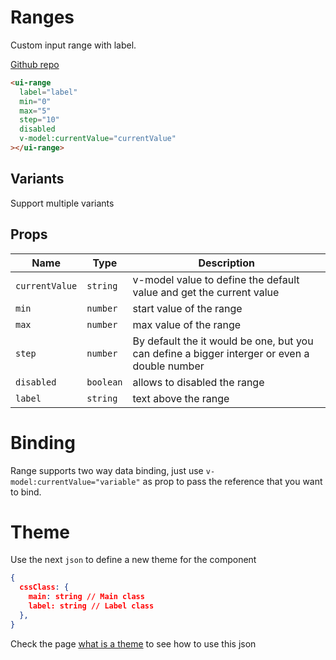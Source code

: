 
# Ranges

Custom input range with label.

[Github repo](https://github.com/unicoderns/ui/tree/master/packages/range)

```html
<ui-range
  label="label"
  min="0"
  max="5"
  step="10"
  disabled
  v-model:currentValue="currentValue"
></ui-range>
```

## Variants

Support multiple variants

<Canvas>
  <Story id="ui-bootstrap-range--default" />
</Canvas>
<Canvas>
  <Story id="ui-bootstrap-range--disabled" />
</Canvas>

## Props

| Name           | Type      | Description                                                                                  |
| -------------- | --------- | -------------------------------------------------------------------------------------------- |
| `currentValue` | `string`  | v-model value to define the default value and get the current value                          |
| `min`          | `number`  | start value of the range                                                                     |
| `max`          | `number`  | max value of the range                                                                       |
| `step`         | `number`  | By default the it would be one, but you can define a bigger interger or even a double number |
| `disabled`     | `boolean` | allows to disabled the range                                                                 |
| `label`        | `string`  | text above the range                                                                         |

# Binding

Range supports two way data binding, just use `v-model:currentValue="variable"` as prop to pass the reference that you want to bind.

# Theme

Use the next `json` to define a new theme for the component

```json
{
  cssClass: {
    main: string // Main class
    label: string // Label class
  },
}
```

Check the page [what is a theme](/docs/docs-theming--page#what-is-a-theme) to see how to use this json
